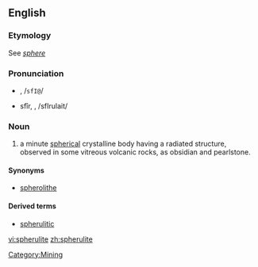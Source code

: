 ==English==

===Etymology===
See ''[[sphere]]''

===Pronunciation===
* {{a|RP}} {{IPAchar|/sfɪəruːlait/}}, /<tt>sfI@</tt>/
* {{a|US}} sfîr, {{IPAchar|/sfɪrjuːlait/}}, /sfIrulait/

===Noun===
{{wikipedia}}
{{en-noun}}

# a minute [[spherical]] crystalline body having a radiated structure, observed in some vitreous volcanic rocks, as obsidian and pearlstone.

====Synonyms====
* [[spherolithe]]

====Derived terms====
* [[spherulitic]]

[[Category:Mining]]

[[vi:spherulite]]
[[zh:spherulite]]